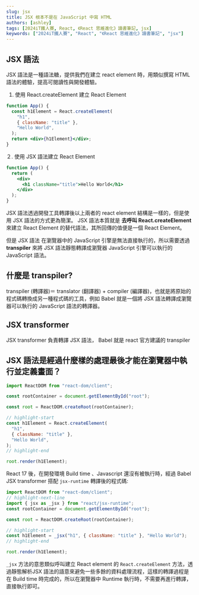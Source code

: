 ```yaml
---
slug: jsx
title: JSX 根本不是在 JavaScript 中寫 HTML
authors: [ashley]
tags: [2024iT鐵人賽, React, 《React 思維進化》讀書筆記, jsx]
keywords: ["2024iT鐵人賽", "React", "《React 思維進化》讀書筆記", "jsx"]
---
```


## JSX 語法

JSX 語法是一種語法糖，提供我們在建立 react element 時，用類似撰寫 HTML 語法的體驗，提高可閱讀性與開發體驗。

1. 使用 React.createElement 建立 React Element

```jsx live "
function App() {
  const h1Element = React.createElement(
    "h1",
    { className: "title" },
    "Hello World",
  );
  return <div>{h1Element}</div>;
}
```

２. 使用 JSX 語法建立 React Element

```jsx live title="index.jsx"
function App() {
  return (
    <div>
      <h1 className="title">Hello World</h1>
    </div>
  );
}
```

JSX 語法透過開發工具轉譯後以上兩者的 react element 結構是一樣的，但是使用 JSX 語法的方式更為簡潔。
JSX 語法本質就是 **去呼叫 React.createElement** 來建立 React Element 的替代語法，其所回傳的值便是一個 React Element。

但是 JSX 語法 在瀏覽器中的 JavaScript 引擎是無法直接執行的，所以需要透過 **transpiler** 來將 JSX 語法靜態轉譯成瀏覽器 JavaScript 引擎可以執行的 JavaScript 語法。

## 什麼是 transpiler?

transpiler (轉譯器)＝ translator (翻譯器) + compiler (編譯器)，也就是將原始的程式碼轉換成另一種程式碼的工具，例如 Babel 就是一個將 JSX 語法轉譯成瀏覽器可以執行的 JavaScript 語法的轉譯器。

## JSX transformer

JSX transformer 負責轉譯 JSX 語法， Babel 就是 react 官方建議的 transpiler

## JSX 語法是經過什麼樣的處理最後才能在瀏覽器中執行並定義畫面？

```js title="index.jsx"
import ReactDOM from "react-dom/client";

const rootContainer = document.getElementById("root");

const root = ReactDOM.createRoot(rootContainer);

// highlight-start
const h1Element = React.createElement(
  "h1",
  { className: "title" },
  "Hello World",
);
// highlight-end

root.render(h1Element);
```

React 17 後，在開發環境 Build time 、Javascript 還沒有被執行時，經過 Babel JSX transformer 搭配 `jsx-runtime` 轉譯後的程式碼:

```js title="output.js"
import ReactDOM from "react-dom/client";
// highlight-next-line
import { jsx as _jsx } from "react/jsx-runtime";
const rootContainer = document.getElementById("root");

const root = ReactDOM.createRoot(rootContainer);

// highlight-start
const h1Element = _jsx("h1", { className: "title" }, "Hello World");
// highlight-end

root.render(h1Element);
```

`_jsx` 方法的意思類似呼叫建立 React element 的 `React.createElement` 方法，透過靜態解析JSX 語法的語意來避免一些多餘的資料處理流程，這樣的轉譯過程是在 Build time 時完成的，所以在瀏覽器中 Runtime 執行時，不需要再進行轉譯，直接執行即可。
